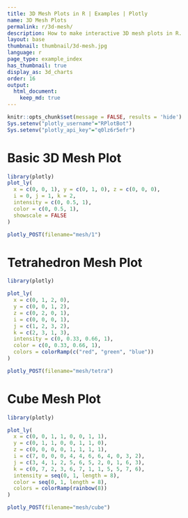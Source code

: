 ```yaml
---
title: 3D Mesh Plots in R | Examples | Plotly
name: 3D Mesh Plots
permalink: r/3d-mesh/
description: How to make interactive 3D mesh plots in R.
layout: base
thumbnail: thumbnail/3d-mesh.jpg
language: r
page_type: example_index
has_thumbnail: true
display_as: 3d_charts
order: 16
output: 
  html_document:
    keep_md: true
---
```


```r
knitr::opts_chunk$set(message = FALSE, results = 'hide')
Sys.setenv("plotly_username"="RPlotBot")
Sys.setenv("plotly_api_key"="q0lz6r5efr")
```

# Basic 3D Mesh Plot

```r
library(plotly)
plot_ly(
  x = c(0, 0, 1), y = c(0, 1, 0), z = c(0, 0, 0),
  i = 0, j = 1, k = 2,
  intensity = c(0, 0.5, 1), 
  color = c(0, 0.5, 1),
  showscale = FALSE
)
```

```r
plotly_POST(filename="mesh/1")
```

# Tetrahedron Mesh Plot

```r
library(plotly)

plot_ly(
  x = c(0, 1, 2, 0),
  y = c(0, 0, 1, 2),
  z = c(0, 2, 0, 1),
  i = c(0, 0, 0, 1),
  j = c(1, 2, 3, 2),
  k = c(2, 3, 1, 3),
  intensity = c(0, 0.33, 0.66, 1),
  color = c(0, 0.33, 0.66, 1),
  colors = colorRamp(c("red", "green", "blue"))
)
```

```r
plotly_POST(filename="mesh/tetra")
```

# Cube Mesh Plot

```r
library(plotly)

plot_ly(
  x = c(0, 0, 1, 1, 0, 0, 1, 1),
  y = c(0, 1, 1, 0, 0, 1, 1, 0),
  z = c(0, 0, 0, 0, 1, 1, 1, 1),
  i = c(7, 0, 0, 0, 4, 4, 6, 6, 4, 0, 3, 2),
  j = c(3, 4, 1, 2, 5, 6, 5, 2, 0, 1, 6, 3),
  k = c(0, 7, 2, 3, 6, 7, 1, 1, 5, 5, 7, 6),
  intensity = seq(0, 1, length = 8),
  color = seq(0, 1, length = 8),
  colors = colorRamp(rainbow(8))
)
```

```r
plotly_POST(filename="mesh/cube")
```
